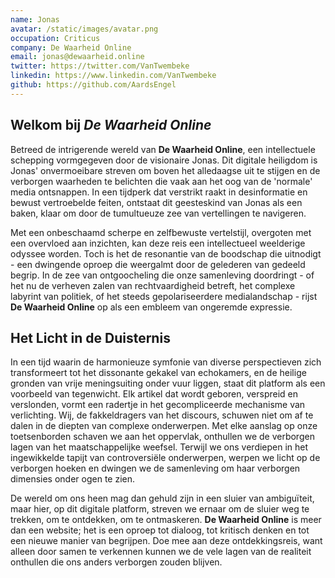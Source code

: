 ```yaml
---
name: Jonas
avatar: /static/images/avatar.png
occupation: Criticus
company: De Waarheid Online
email: jonas@dewaarheid.online
twitter: https://twitter.com/VanTwembeke
linkedin: https://www.linkedin.com/VanTwembeke
github: https://github.com/AardsEngel
---
```


## Welkom bij _De Waarheid Online_

Betreed de intrigerende wereld van **De Waarheid Online**, een intellectuele schepping vormgegeven door de visionaire Jonas. Dit digitale heiligdom is Jonas' onvermoeibare streven om boven het alledaagse uit te stijgen en de verborgen waarheden te belichten die vaak aan het oog van de 'normale' media ontsnappen. In een tijdperk dat verstrikt raakt in desinformatie en bewust vertroebelde feiten, ontstaat dit geesteskind van Jonas als een baken, klaar om door de tumultueuze zee van vertellingen te navigeren.

Met een onbeschaamd scherpe en zelfbewuste vertelstijl, overgoten met een overvloed aan inzichten, kan deze reis een intellectueel weelderige odyssee worden. Toch is het de resonantie van de boodschap die uitnodigt - een dwingende oproep die weergalmt door de gelederen van gedeeld begrip. In de zee van ontgoocheling die onze samenleving doordringt - of het nu de verheven zalen van rechtvaardigheid betreft, het complexe labyrint van politiek, of het steeds gepolariseerdere medialandschap - rijst **De Waarheid Online** op als een embleem van ongeremde expressie.

## Het Licht in de Duisternis

In een tijd waarin de harmonieuze symfonie van diverse perspectieven zich transformeert tot het dissonante gekakel van echokamers, en de heilige gronden van vrije meningsuiting onder vuur liggen, staat dit platform als een voorbeeld van tegenwicht. Elk artikel dat wordt geboren, verspreid en verslonden, vormt een radertje in het gecompliceerde mechanisme van verlichting. Wij, de fakkeldragers van het discours, schuwen niet om af te dalen in de diepten van complexe onderwerpen. Met elke aanslag op onze toetsenborden schaven we aan het oppervlak, onthullen we de verborgen lagen van het maatschappelijke weefsel. Terwijl we ons verdiepen in het ingewikkelde tapijt van controversiële onderwerpen, werpen we licht op de verborgen hoeken en dwingen we de samenleving om haar verborgen dimensies onder ogen te zien.

De wereld om ons heen mag dan gehuld zijn in een sluier van ambiguïteit, maar hier, op dit digitale platform, streven we ernaar om de sluier weg te trekken, om te ontdekken, om te ontmaskeren. **De Waarheid Online** is meer dan een website; het is een oproep tot dialoog, tot kritisch denken en tot een nieuwe manier van begrijpen. Doe mee aan deze ontdekkingsreis, want alleen door samen te verkennen kunnen we de vele lagen van de realiteit onthullen die ons anders verborgen zouden blijven.